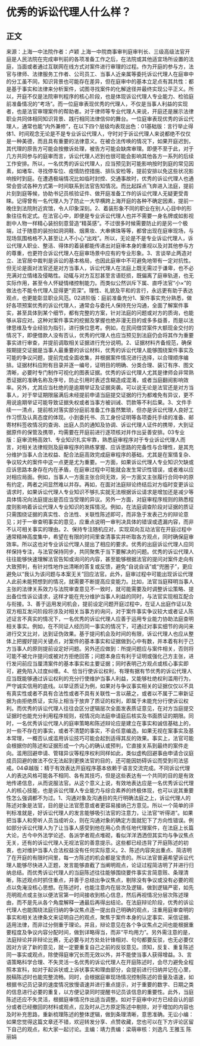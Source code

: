 # 优秀的诉讼代理人什么样？
## 正文
来源：上海一中法院作者：卢颖 上海一中院商事审判庭审判长、三级高级法官开庭是人民法院在完成审判前的各项准备工作之后，在法院或其他适宜场所设置的法庭，当面或者通过互联网在线方式对案件进行审理的过程。作为开庭的参与方，法官与律师、法律服务工作者、公司员工、当事人近亲属等委托诉讼代理人在庭审中的分工虽不同，知识背景也可能存在差异，但在庭审中的基本立足点有其共性：都是基于事实和法律来分析案件，试图寻找案件的化解途径并最终实现公平正义。所以，开庭不仅是法院审判程序的核心阶段，也是体现诉讼代理人专业能力、检验庭前准备情况的“考场”。而一位庭审表现优秀的代理人，不仅是当事人利益的实现者，也是法官审理案件的帮助者。对于律师等专业代理人来说，开庭还是展示法律职业共同体相同知识背景、践行相同法律信仰的舞台。一位庭审表现优秀的诉讼代理人，通常也能“内外兼修”，在以下四个层级均表现出色：01基础版：言行举止得体1、时间观念无论是不是专业诉讼代理人，守时对于诉讼代理人来说都绝不仅仅是一种美德，而且具有重要的法律意义。在被合法传唤的情况下，如果开庭迟到，其代理的原告方可能会按撤诉处理，被告方可能会缺席审理。即便不至于此，对于几方共同参与的庭审而言，诉讼代理人迟到也很可能会影响其他各方一系列的后续工作安排。所以，一名优秀的诉讼代理人，应当预见到可能影响按时到庭的常见因素，如堵车、寻找停车位、疫情防控措施、排队安检等，提前安排以免这些状况影响按时到庭。在遭遇极端情况比如临时封控、交通事故时，优秀的诉讼代理人也通常会尝试各种方式第一时间联系到法官告知情况。而比起踩点飞奔进入法庭，提前片刻到庭等候，协助书记员核验证件、做开庭准备工作的诉讼代理人无疑更受青睐。记得曾有一名代理人为了防止一大早横跨上海开庭的各种不确定因素，提前一晚住到法院附近宾馆，令人印象深刻。2、着装形象不同的职业在别人心目中的形象往往有定式。在法官心中，即便是专业诉讼代理人也并不需要一身名牌或如影视剧中人物一样精心装扮刻意营造“精英感”。不过很多时候需要防止的是另一个极端，过于随意的装扮如洞洞鞋、烟熏妆、大串佛珠等等，都曾出现在庭审现场，与现场氛围格格不入甚至让人不小心“出戏”。所以，无论是不是专业诉讼代理人，诉讼代理人职业、整洁、得体的着装都能传递出对庭审本身的重视以及对其他参与方的尊重，也更符合诉讼代理人在庭审场景中应有的专业形象。3、言谈举止两造对立、法官居中裁判是诉讼的基本格局，也因此庭审中不可避免地带有一定对抗性。但无论是面对法官还是对方当事人，诉讼代理人在法庭上既无需过于谦卑，也不必充满对立情绪及侵略性。动辄与对方互怼甚至言语贬损，既偏离了庭审轨道，也无实际作用，甚至令人怀疑情绪控制能力。而类似公然训斥下属、直呼法官“小×”的做法也不能令代理人显得更“资深”。理性、礼貌及平和的言行，永远更有助于表达观点，也更能彰显职业风范。02进阶版：庭前准备充分1、案件事实充分熟悉，做好各项预案优秀的诉讼代理人，通常会与委托人保持充分沟通，全面了解案件事实，甚至具体到某个细节，都有完整的方案，针对法庭的问题或对方的质询，也能够从容应对。这种对案件事实的挖掘及掌握也绝非漫无目的或多多益善，而是以法律思维及专业经验为指引，进行换位思考。例如，在民间借贷案件大额现金交付的情况下，即便借款人没有否认，优秀的代理人也应当预见到法庭仍会将其作为重要事实进行审查，并提前调取相关证据进行充分说明。2、证据材料齐备规范，确保按期提交证据是当事人最重要的诉讼材料，优秀的诉讼代理人能够围绕案件事实及可能的争议问题，提前完成全面收集，并根据案件情况进行选择，以合理顺序编排。证据材料应附有目录并逐一编号，证明目的明确、分类合理、装订有序、图文清晰，必要时专门制作可视化的图表证据。优秀的诉讼代理人尤其是律师会非常熟悉证据的准确名称及序号，防止引用时表述含糊造成混淆，或者当庭翻阅影响效率。另外，尤其应当杜绝的是逾期举证及证据突袭。可以说无论是法官还是对方当事人，对于举证期限届满后未经提前申请当庭提交证据的行为都难免有异议，更不用说逾期举证可能导致证据失权或者当事方被训诫、罚款等不利后果。3、文件手续一一清点，提前核对落实部分庭前准备工作虽然繁琐，但亦是诉讼代理人良好工作习惯及认真态度的体现。小到委托书、员工身份证明等各项委托手续的准备、邮寄材料签收情况的查询、出庭人员的通知及协调、诉讼代理人证件的携带，大到证据原件的保管及携带，均需要在开庭前进行逐项核对并作出妥善安排。03专业版：庭审流畅高效1、专业知识扎实牢靠，熟悉庭审程序对于专业诉讼代理人而言，对相关法律规则及庭审程序的熟练掌握、应诉思路的完备性与合理性，是其充分维护当事人合法权益、配合法庭高效完成庭审程序的基础，尤其是在案情复杂、争议较大的案件中这一点更是尤为重要。一方面，如果诉讼代理人专业知识欠缺或应诉思路本身存在内在矛盾，在庭审过程中可能就会发生常识性错误，或者难以应对相应局面。例如，当事人一方面主张合同无效，另一方面又主张履行合同中的原有约定，两者之间显然难以并存。再如，在面对法庭辩论终结后对方临时变更诉讼请求时，如果诉讼代理人专业知识不够扎实就无法根据诉讼请求是增加还是减少等具体情况向法庭提出是否应当受理的异议。另外一方面，对庭审程序规则的熟悉程度则影响着诉讼代理人专业知识的发挥情况。例如，在法庭调查阶段对证据的质证只需围绕证据的真实性、合法性、关联性陈述即可，而非急于发表己方的辩论意见；对于一审查明事实的意见，应重点说明一审判决具体的错误或遗漏内容，而非不认可相关事实的理由。2、保持专注随机应对，实现双向互动法官在开庭过程中通常精神高度集中，希望在有限的时间里查清事实并听取各方观点，同时确保庭审效率。所以这也对专业诉讼代理人提出了相应的要求。优秀的出庭诉讼代理人应同样保持专注，与法官保持同步，共同聚焦于当下要解决的问题。优秀的诉讼代理人往往能够快速理解法官告知或询问的内容，甚至能够根据法官的提问对案件走向有大致预判，有针对性地作出清晰的答复或反馈，避免“自说自话”或“兜圈子”，更应避免以“我认为该问题与本案无关”回应法官。此外，庭审过程中可能出现诉讼代理人此前未能预想到的情况，就需要不断提高应变能力。比如，法官当庭释明当事人主张的法律关系效力与法院审查意见不一致时，就可能需要及时调整诉讼策略、提出备位性诉讼请求，这样才能在充分维护当事人利益的同时，与法官实现相互配合与衔接。3、善于运用发问机会，提前设定问题开庭过程中，在证人出庭作证以及双方相互发问阶段将涉及对相关当事方的询问，对于案件事实争议较大或者证人陈述证言不真实的情况下，一名优秀的诉讼代理人应善于运用专业能力协助法庭查明相关事实。例如，在不同证人经历同一事实的情况下，可通过对事实细节的询问来进行交叉比对，达到证伪效果。基于提问机会及时间的有限，诉讼代理人也应从整体上把握好提问关键点，对案件的基本事实和证据做到心中有数，并本着有利于己方当事人的原则提前设定好问题。另外还应做到：所提问题应与案件相关，否则将可能不被允许提问或被对方拒绝回答；问题本身应有利于证明或强化己方主张，进行发问前应当厘清案件的基本事实和主要证据；同时表明己方观点或核心事实即可，避免陷入过度纠缠。4、恰当行使诉讼权利，有理有据有节优秀的诉讼代理人应当既能够通过诉讼权利的充分行使维护当事人利益，又能够杜绝权利滥用行为，严守诚实信用的底线。以举证质证为例，如果对与争议事实相关的证据仅仅以不具有真实性或者不具有合法性或者不具有关联性一言以蔽之，或者以不属于二审新证据为由拒绝质证，实际上相当于放弃了质证的权利，即属于未能充分行使诉讼权利。而优秀的诉讼代理人往往会区分逻辑层次全面发表质证意见，在对方当庭提交证据时也能充分利用程序规则，视情况向法庭申请庭后核实及书面质证的期限。同时，一名优秀诉讼代理人的庭审策略和陈述辩论应是建立在事实和诚信基础上的，对一些不存在的事实，或者不清楚的事实，不会任意编造。如果无视在案事实及基本常理，一概否认或滥用诉讼技巧可能会起到适得其反的效果。事实上，法官可能会根据你的陈述和证据形成一个内心的确认或预判，它直接关系到最终的案件走向。滥用回避申请、管辖异议等程序权利同样如此，类似虚构回避事由申请合议庭成员回避的做法不仅无法起到更换法官的目的，还可能因妨碍诉讼而受到司法惩戒。04卓越版：精于有效表达开庭程序基本依赖于语言交流完成。不同诉讼代理人的表达风格可能各不相同、各有其技巧，但是这些表达有一个共同的目的是有效地传递信息，从而说服法官。从这个意义上说，有效地表达应是一名优秀诉讼代理人的核心技能，也是诉讼代理人专业能力与综合素养的终极体现，也可以说其重要性怎么强调都不为过。1、沟通对象及沟通目的先行明确法庭之上，诉讼代理人的陈述对象是法官，目的是让法官愿意或者更容易接纳己方意见。所以一个简单的评判标准就是，好诉讼代理人的发言能够吸引法官的注意力，让法官“听得进”。如果把当事人和旁听人员当成听众，则在沟通对象的确定方面就犯下了方向性错误。例如部分诉讼代理人为了让当事人感受到他在用心负责任地代理案件，在法庭上长篇大论，古今中外法学论述、各派学者观点堆砌，看似洋洋洒洒但其实均与争议焦点无关，还有的诉讼代理人无视法官的善意提示。这些都已经违背了开庭陈述的初衷，也对维护当事人合法权益没有任何实际意义。2、陈述内容突出重点、简洁明了在开庭的有限时间里，每一方陈述的机会都是宝贵的。所以法官普遍希望诉讼代理人能够尽快进入正题，发言能够直截了当阐明观点，论证过程简洁明了并进行归纳总结。而优秀诉讼代理人的当庭陈述往往能够围绕要件事实言简意赅、条理清晰，陈述观点时抓住重点，并善于总结出争议焦点，剔除没有争议或没有必要的观点以免淹没核心思想。在陈述时，也能注意内在层次及逻辑，做到逻辑严密，如先亮明观点或主张以便法官第一时间接收到核心信息，然后再视情况分层次陈述理由，而不是先从各个角度解释一通最后再得出结论。在法庭辩论阶段，优秀的诉讼代理人也能围绕法庭归纳的争议焦点逐一提出自己明确的观点，注重用庭审查明的事实和相关法律条文来证明自己的观点，聚焦于案件本身的认定事实、采信证据、适用法律，而非过分侧重于理论。并且，辩论意见在各个争议焦点之间也能根据重要程度及争议内容分配时间，做到详略得当，而非“平均用力”。另外需注意的是，法庭辩论并非辩论比赛，无必要与对方处处针锋相对、句句都要反驳，也无必要仅因对方说了新的意见，就一定要重复自己之前的反驳意见。须知，反复、重复陈述同一事实或观点，除使得庭审冗长而无效以外，并不能使当事人获得增益。3、言语策略科学合理、不失灵活一名优秀的诉讼代理人在开庭陈述时，会尽力避免全程照本宣科，如对于起诉状或上诉状事实和理由部分，会提前进行归纳并记在心里，脱稿陈述时也能完整流畅。同时，会根据庭审现场情况控制陈述的音量及语速，如根据书记员记录的速度情况放慢语速并进行重点提示，对于重要的数字、日期之类的信息进行必要的重复，以方便记录同时提醒书记员该信息的重要性。此外，当庭陈述还应不失灵活，根据庭审情况作出适当调整。如对于庭审中对方已经自认的部分或者已经撤回的材料或观点，应及时从己方原定陈述中剔除，对于增加的内容也及时补充思路，重新梳理陈述的整体逻辑，做到条理清晰，意思准确。无讼小编：如果您觉得这篇文章还不错，欢迎转发分享、点赞收藏，您也可以在下方评论区留下自己的观点，和大家一起讨论。主编：靖力责编：梁萌审核：刘逸凡 王雅玉 陈丽娟